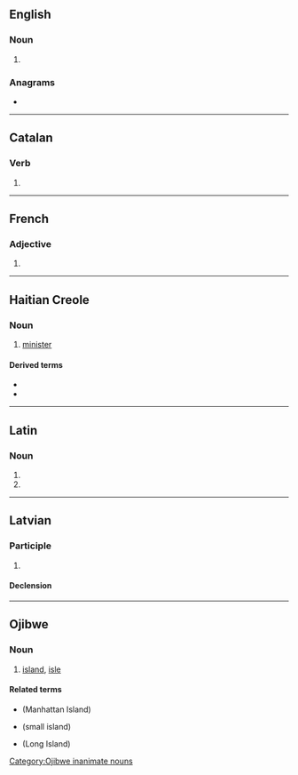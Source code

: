 {{also|míníš|-minis}}
==English==

===Noun===
{{head|en|noun form}}

# {{plural of|en|mini}}

===Anagrams===
* {{anagrams|en|a=iimns|imins|misin}}

----

==Catalan==

===Verb===
{{head|ca|verb form}}

# {{ca-verb form of|p=2|n=sg|t=pres|m=sub|minar}}

----

==French==

===Adjective===
{{head|fr|adjective form}}

# {{masculine plural of|fr|mini}}

----

==Haitian Creole==

===Noun===
{{head|ht|noun}}
# [[minister]]

====Derived terms====
* {{l|ht|premye minis|t=prime minister}}
* {{l|ht|vis-minis|t=vice minister}}

----

==Latin==

===Noun===
{{la-noun-form|minīs}}

# {{inflection of|la|mina||dat|p}}
# {{inflection of|la|mina||abl|p}}

----

==Latvian==

===Participle===
{{lv-part|min|is}}

# {{lv-participle of|mīt|pst|act}}

====Declension====
{{lv-decl-part|min|is|extrawidth=-100}}

----

==Ojibwe==

===Noun===
{{oj-noun|pl=minisan}}

# [[island]], [[isle]]

====Related terms====
* {{l|oj|Minisenh}} (Manhattan Island)
* {{l|oj|minisens}} (small island)
* {{l|oj|Minisi}} (Long Island)

[[Category:Ojibwe inanimate nouns‎]]